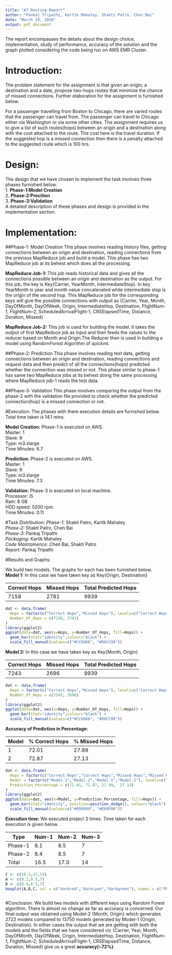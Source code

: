 ```yaml
---
title: "A7 Routing Report"
author: "Pankaj Tripathi, Kartik Mahaley, Shakti Patro, Chen Bai"
date: "March 19, 2016"
output: pdf_document
---
```

The report encompasses the details about the design choice, implementation, study of performance, accuracy of the solution and the graph plotted considering the code being run on AWS EMR Cluster.

# Introduction:
The problem statement for the assignment is that given an origin, a destination and a date, propose two-hops routes that minimize the chance of missed connections. Further elaboration for the assignment is furnished below.

For a passenger travelling from Boston to Chicago, there are varied routes that the passenger can travel from. The passenger can travel to Chicago either via Washington or via some other cities. The assignment requires us to give a list of such routes(hops) between an origin and a destination along with the cost attached to the route. The cost here is the travel duration. If the suggested hop is a missed connection then there is a penalty attached to the suggested route which is 100 hrs. 

# Design:
The design that we have chosen to implement the task involves three phases furnished below.  
1. __Phase-1:Model Creation__  
2. __Phase-2:Precition__  
3. __Phase-3:Validation__  
A detailed description of these phases and design is provided in the implementation section.

# Implementation:
##Phase-1: Model Creation 
This phase involves reading history files, getting connections between an origin and destination, reading connections from the previous MapReduce job and build a model.
This phase has two MapReduce job at its behest which does all the processing.  

__MapReduce Job-1:__ This job reads historical data and gives all the connections possible between an origin and destination as the output. For this job, the key is Key{Carrier, YearMonth, IntermediateStop}. In key YearMonth is year and month value concatenated while intermediate stop is the origin of the second hop. This MapReduce job for the corresponding keys will give the possible connections with output as {Carrier, Year, Month, DayOfMonth, DayOfWeek, Origin, IntermediateHop, Destination, FlightNum-1, FlightNum-2, ScheduledArrivalFlight-1, CRSElapsedTime, Distance, Duration, Missed}

__MapReduce Job-2:__ This job is used for building the model. It takes the output of first MapReduce job as input and then feeds the values to the reducer based on Month and Origin.The Reducer then is used in building a model using RandomForest Algorithm of quickml.

##Phase-2: Prediction
This phase involves reading test data, getting connections between an origin and destination, reading connections and request data and then predict of all the connections(hops) predicted whether the connection was missed or not.
This phase similar to phase-1 has same two MapReduce jobs at its behest doing the same processing where MapReduce job-1 reads the test data.

##Phase-3: Validation
This phase involves comparing the output from the phase-2 with the validation file provided to check whether the predicted connection(hop) is a missed connection or not.

#Execution:
The phases with there execution details are furnished below. Total time taken is 14.1 mins.  

__Model Creation:__ Phase-1 is executed on AWS.  
Master:  1  
Slave:  9    
Type:  m3.xlarge  
Time Minutes:  6.7  

__Prediction:__ Phase-2 is executed on AWS.  
Master:  1  
Slave:  9    
Type:  m3.xlarge  
Time Minutes:  7.3  

__Validation:__ Phase-3 is executed on local machine.    
Processor: i5  
Ram: 8 GB  
HDD speed: 5200 rpm.  
Time Minutes: 0.11 

#Task Distribution:
_Phase-1:_ Shakti Patro, Kartik Mahaley  
_Phase-2:_ Shakti Patro, Chen Bai  
_Phase-3:_ Pankaj Tripathi  
_Packaging:_ Kartik Mahaley  
_Code Maintainence:_ Chen Bai, Shakti Patro  
_Report:_ Pankaj Tripathi  

\pagebreak

#Results and Graphs:

We build two models. The graphs for each has been furnished below.  
__Model 1:__ In this case we have taken key as Key{Origin, Destination}

| Correct Hops 	| Missed Hops 	| Total Predicted Hops 	|
|-------------	|-------------	|----------------------	|
| 7158         	| 2781        	| 9939                 	|  

```r
dat <- data.frame(
  Hops = factor(c("Correct Hops","Missed Hops"), levels=c("Correct Hops","Missed Hops")),
  Number_Of_Hops = c(7158, 2781)
)
library(ggplot2)
ggplot(data=dat, aes(x=Hops, y=Number_Of_Hops, fill=Hops)) +
  geom_bar(stat="identity",colour="black") +
  scale_fill_manual(values=c("#CC6666", "#66CC99"))
```

\pagebreak
__Model 2:__ In this case we have taken key as Key{Month, Origin}

| Correct Hops 	| Missed Hops 	| Total Predicted Hops 	|
|-------------	|-------------	|----------------------	|
| 7243         	| 2696        	| 9939                 	|  

```r
dat <- data.frame(
  Hops = factor(c("Correct Hops","Missed Hops"), levels=c("Correct Hops","Missed Hops")),
  Number_Of_Hops = c(7243, 2696)
)
library(ggplot2)
ggplot(data=dat, aes(x=Hops, y=Number_Of_Hops, fill=Hops)) +
  geom_bar(stat="identity",colour="black") +
  scale_fill_manual(values=c("#CC6666", "#66CC99"))
```

\pagebreak
__Accuracy of Prediction in Percentage:__

|Model| % Correct Hops  | % Missed Hops 	|
|-----|---------------- | ---------------	| 
|1    | 72.01         	| 27.99        	  | 
|2    | 72.87           | 27.13           |

```r
dat <- data.frame(
  Hops = factor(c("Correct Hops","Correct Hops","Missed Hops","Missed Hops")),
  Model = factor(c("Model-1","Model-2","Model-1","Model-2"), levels=c("Model-1","Model-2")),
  Prediction_Percentage = c(72.01, 72.87, 27.99,  27.13)
)
library(ggplot2)
ggplot(data=dat, aes(x=Model, y=Prediction_Percentage, fill=Hops)) +
  geom_bar(stat="identity", position=position_dodge(), colour="black") +
  scale_fill_manual(values=c("#999999", "#E69F00"))
```

\pagebreak
__Execution time:__
We executed project 3 times. Time taken for each execution is given below.

|Type    | Num-1  | Num-2	| Num-3  |
|------- |------- | ----- | ------ |
|Phase-1 | 8.1    | 8.5   | 7      | 
|Phase-2 | 8.4    | 8.5   | 7      | 
|Total   | 16.5   | 17.0  | 14     |

```r
C <- c(16.5,17,14)
A <- c(8.1,8.5,7)
B <- c(8.4,8.5,7)
boxplot(A,B,C, col = c("darkred","darkcyan","darkgreen"), names = c("Phase-1","Phase-2","Total Time"), xlab="AWS Execution", ylab="Time in Minutes")
```

```r

```

#Conclusion: 
We build two models with different keys using Random Forest algorithm. There is almost no change as far as accuracy is concerned. Our final output was obtained using Model-2 {Month, Origin} which generates 2722 models compared to 13750 models generated by Model-1 {Origin, Destination}. In either cases the output that we are getting with both the models and the fields that we have considered viz {Carrier, Year, Month, DayOfMonth, DayOfWeek, Origin, IntermediateHop, Destination, FlightNum-1, FlightNum-2, ScheduledArrivalFlight-1, CRSElapsedTime, Distance, Duration, Missed} give us a great __accuracy(~72%)__.



